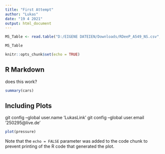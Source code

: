 ```yaml
---
title: "First Attempt"
author: "Lukas"
date: "19 4 2021"
output: html_document
---
```

```r
MS_Table <- read.table("D:/EIGENE DATEIEN/Downloads/RDeeP_A549_NS.csv", header=TRUE, row.names=1, sep = ";")

```
```r
MS_Table
```


```r
knitr::opts_chunk$set(echo = TRUE)
```

## R Markdown

does this work?

```r
summary(cars)
```

## Including Plots

git config --global user.name 'LukasLink'
git config --global user.email '250295@live.de'
```r
plot(pressure)
```

Note that the `echo = FALSE` parameter was added to the code chunk to prevent printing of the R code that generated the plot.
